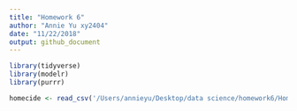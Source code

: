 ```yaml
---
title: "Homework 6"
author: "Annie Yu xy2404"
date: "11/22/2018"
output: github_document
---
```


```r
library(tidyverse)
library(modelr)
library(purrr)
```

```r
homecide <- read_csv('/Users/annieyu/Desktop/data science/homework6/Homework6/data/homicide-data.csv')
```

